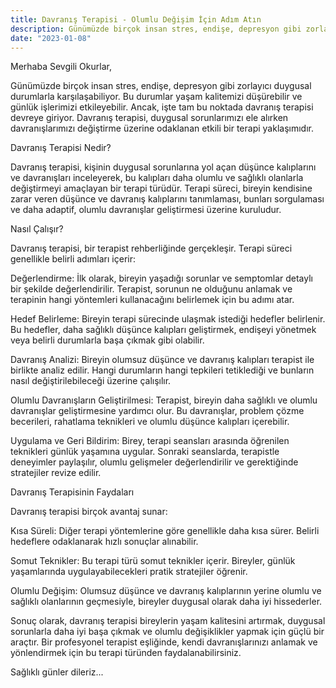 ```yaml
---
title: Davranış Terapisi - Olumlu Değişim İçin Adım Atın
description: Günümüzde birçok insan stres, endişe, depresyon gibi zorlayıcı duygusal durumlarla karşılaşabiliyor. Bu durumlar yaşam kalitemizi düşürebilir ve günlük işlerimizi etkileyebilir. Ancak, işte tam bu noktada davranış terapisi devreye giriyor. Davranış terapisi, duygusal sorunlarımızı ele alırken davranışlarımızı değiştirme üzerine odaklanan etkili bir terapi yaklaşımıdır.
date: "2023-01-08"
---
```


Merhaba Sevgili Okurlar,

Günümüzde birçok insan stres, endişe, depresyon gibi zorlayıcı duygusal durumlarla karşılaşabiliyor. Bu durumlar yaşam kalitemizi düşürebilir ve günlük işlerimizi etkileyebilir. Ancak, işte tam bu noktada davranış terapisi devreye giriyor. Davranış terapisi, duygusal sorunlarımızı ele alırken davranışlarımızı değiştirme üzerine odaklanan etkili bir terapi yaklaşımıdır.

Davranış Terapisi Nedir?

Davranış terapisi, kişinin duygusal sorunlarına yol açan düşünce kalıplarını ve davranışları inceleyerek, bu kalıpları daha olumlu ve sağlıklı olanlarla değiştirmeyi amaçlayan bir terapi türüdür. Terapi süreci, bireyin kendisine zarar veren düşünce ve davranış kalıplarını tanımlaması, bunları sorgulaması ve daha adaptif, olumlu davranışlar geliştirmesi üzerine kuruludur.

Nasıl Çalışır?

Davranış terapisi, bir terapist rehberliğinde gerçekleşir. Terapi süreci genellikle belirli adımları içerir:

Değerlendirme: İlk olarak, bireyin yaşadığı sorunlar ve semptomlar detaylı bir şekilde değerlendirilir. Terapist, sorunun ne olduğunu anlamak ve terapinin hangi yöntemleri kullanacağını belirlemek için bu adımı atar.

Hedef Belirleme: Bireyin terapi sürecinde ulaşmak istediği hedefler belirlenir. Bu hedefler, daha sağlıklı düşünce kalıpları geliştirmek, endişeyi yönetmek veya belirli durumlarla başa çıkmak gibi olabilir.

Davranış Analizi: Bireyin olumsuz düşünce ve davranış kalıpları terapist ile birlikte analiz edilir. Hangi durumların hangi tepkileri tetiklediği ve bunların nasıl değiştirilebileceği üzerine çalışılır.

Olumlu Davranışların Geliştirilmesi: Terapist, bireyin daha sağlıklı ve olumlu davranışlar geliştirmesine yardımcı olur. Bu davranışlar, problem çözme becerileri, rahatlama teknikleri ve olumlu düşünce kalıpları içerebilir.

Uygulama ve Geri Bildirim: Birey, terapi seansları arasında öğrenilen teknikleri günlük yaşamına uygular. Sonraki seanslarda, terapistle deneyimler paylaşılır, olumlu gelişmeler değerlendirilir ve gerektiğinde stratejiler revize edilir.

Davranış Terapisinin Faydaları

Davranış terapisi birçok avantaj sunar:

Kısa Süreli: Diğer terapi yöntemlerine göre genellikle daha kısa sürer. Belirli hedeflere odaklanarak hızlı sonuçlar alınabilir.

Somut Teknikler: Bu terapi türü somut teknikler içerir. Bireyler, günlük yaşamlarında uygulayabilecekleri pratik stratejiler öğrenir.

Olumlu Değişim: Olumsuz düşünce ve davranış kalıplarının yerine olumlu ve sağlıklı olanlarının geçmesiyle, bireyler duygusal olarak daha iyi hissederler.

Sonuç olarak, davranış terapisi bireylerin yaşam kalitesini artırmak, duygusal sorunlarla daha iyi başa çıkmak ve olumlu değişiklikler yapmak için güçlü bir araçtır. Bir profesyonel terapist eşliğinde, kendi davranışlarınızı anlamak ve yönlendirmek için bu terapi türünden faydalanabilirsiniz.

Sağlıklı günler dileriz...